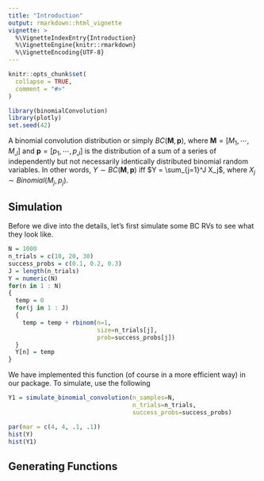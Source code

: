 ```yaml
---
title: "Introduction"
output: rmarkdown::html_vignette
vignette: >
  %\VignetteIndexEntry{Introduction}
  %\VignetteEngine{knitr::rmarkdown}
  %\VignetteEncoding{UTF-8}
---
```


```r
knitr::opts_chunk$set(
  collapse = TRUE,
  comment = "#>"
)
```

```r
library(binomialConvolution)
library(plotly)
set.seed(42)
```

A binomial convolution distribution or simply $BC(\mathbf{M}, \mathbf{p})$, where $\mathbf{M} = [M_1, \cdots, M_J]$ and $\mathbf{p} = [p_1, \cdots, p_J]$ is the distribution of a sum of a series of independently but not necessarily identically distributed binomial random variables. In other words, $Y \sim BC(\mathbf{M}, \mathbf{p})$ iff $Y = \sum_{j=1}^J X_j$, where $X_j \sim Binomial(M_j, p_j)$. 

## Simulation

Before we dive into the details, let's first simulate some BC RVs to see what they look like.

```r
N = 1000
n_trials = c(10, 20, 30)
success_probs = c(0.1, 0.2, 0.3)
J = length(n_trials)
Y = numeric(N)
for(n in 1 : N)
{
  temp = 0
  for(j in 1 : J)
  {
    temp = temp + rbinom(n=1, 
                         size=n_trials[j],
                         prob=success_probs[j])
  }
  Y[n] = temp
}
```

We have implemented this function (of course in a more efficient way) in our package. To simulate, use the following

```r
Y1 = simulate_binomial_convolution(n_samples=N,
                                   n_trials=n_trials,
                                   success_probs=success_probs)
```

```r
par(mar = c(4, 4, .1, .1))
hist(Y)
hist(Y1)
```

## Generating Functions



